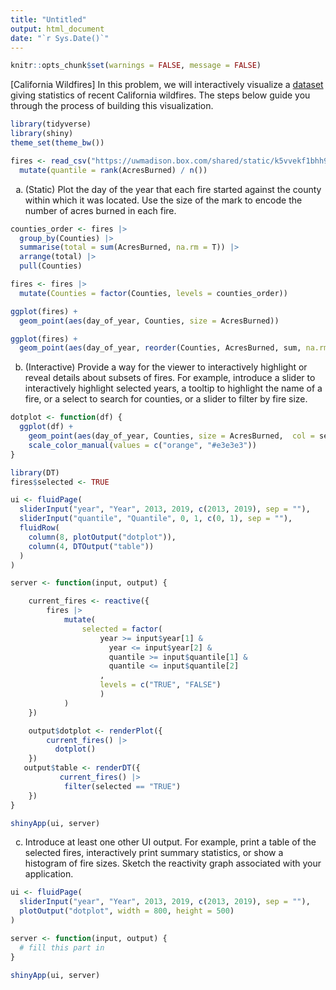 ```yaml
---
title: "Untitled"
output: html_document
date: "`r Sys.Date()`"
---
```


```r
knitr::opts_chunk$set(warnings = FALSE, message = FALSE)
```

[California Wildfires] In this problem, we will interactively visualize a
[dataset](https://uwmadison.box.com/shared/static/k5vvekf1bhh9e16qb9s66owygc70t7dm.csv)
giving statistics of recent California wildfires. The steps below guide you
through the process of building this visualization.

```r
library(tidyverse)
library(shiny)
theme_set(theme_bw())

fires <- read_csv("https://uwmadison.box.com/shared/static/k5vvekf1bhh9e16qb9s66owygc70t7dm.csv") |>
  mutate(quantile = rank(AcresBurned) / n())
```
    
a. (Static) Plot the day of the year that each fire started against the
county within which it was located. Use the size of the mark to encode the
number of acres burned in each fire.

```r
counties_order <- fires |>
  group_by(Counties) |>
  summarise(total = sum(AcresBurned, na.rm = T)) |>
  arrange(total) |>
  pull(Counties)

fires <- fires |>
  mutate(Counties = factor(Counties, levels = counties_order))

ggplot(fires) +
  geom_point(aes(day_of_year, Counties, size = AcresBurned))

ggplot(fires) +
  geom_point(aes(day_of_year, reorder(Counties, AcresBurned, sum, na.rm = TRUE), size = AcresBurned))
```

b. (Interactive) Provide a way for the viewer to interactively highlight or
reveal details about subsets of fires. For example, introduce a slider to
interactively highlight selected years, a tooltip to highlight the name of a
fire, or a select to search for counties, or a slider to filter by fire
size.

```r
dotplot <- function(df) {
  ggplot(df) +
    geom_point(aes(day_of_year, Counties, size = AcresBurned,  col = selected)) +
    scale_color_manual(values = c("orange", "#e3e3e3"))
}

library(DT)
fires$selected <- TRUE

ui <- fluidPage(
  sliderInput("year", "Year", 2013, 2019, c(2013, 2019), sep = ""),
  sliderInput("quantile", "Quantile", 0, 1, c(0, 1), sep = ""),
  fluidRow(
    column(8, plotOutput("dotplot")),
    column(4, DTOutput("table"))
  )
)

server <- function(input, output) {

    current_fires <- reactive({
        fires |>
            mutate(
                selected = factor(
                    year >= input$year[1] & 
                      year <= input$year[2] &
                      quantile >= input$quantile[1] &
                      quantile <= input$quantile[2]
                    ,
                    levels = c("TRUE", "FALSE")
                    )
            )
    })

    output$dotplot <- renderPlot({
        current_fires() |>
          dotplot()
    })
   output$table <- renderDT({
           current_fires() |>
            filter(selected == "TRUE")
    })
}

shinyApp(ui, server)
```

c. Introduce at least one other UI output. For example, print a table of the
selected fires, interactively print summary statistics, or show a histogram
of fire sizes. Sketch the reactivity graph associated with your application.

```r
ui <- fluidPage(
  sliderInput("year", "Year", 2013, 2019, c(2013, 2019), sep = ""),
  plotOutput("dotplot", width = 800, height = 500)
)

server <- function(input, output) {
  # fill this part in
}

shinyApp(ui, server)
```
